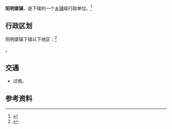 {{中国乡级行政区|14/09/23/101/000}}

'''阳明堡镇'''，是{{PRC admin/fullname|14/09/23/101/000|3}}下辖的一个[[乡镇|乡镇]]级行政单位。<ref>{{PRC admin/ref sgc|{{PRC admin/parent|14/09/23/101/000}}}}</ref>

== 行政区划 ==

阳明堡镇下辖以下地区：<ref>{{PRC admin/ref sgc|14/09/23/101/000}}</ref>

{{PRC admin/children|14/09/23/101/000}}。

== 交通 ==
* {{中国国道名|208}}过境。

== 参考资料 ==

{{reflist}}

{{PRC admin/navcat|14/09/23/101/000}}
{{山西行政区划小作品}}
